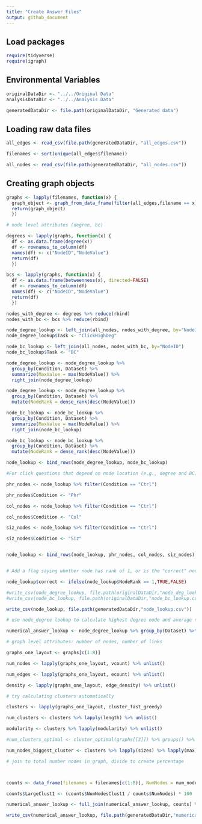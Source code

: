 ```yaml
---
title: "Create Answer Files"
output: github_document
---
```


## Load packages

```r

require(tidyverse)
require(igraph)


```

## Environmental Variables

```r

originalDataDir <- "../../Original Data"
analysisDataDir <- "../../Analysis Data"

generatedDataDir <- file.path(originalDataDir, "Generated data")


```

## Loading raw data files

```r

all_edges <- read_csv(file.path(generatedDataDir, "all_edges.csv"))

filenames <- sort(unique(all_edges$filename))

all_nodes <- read_csv(file.path(generatedDataDir, "all_nodes.csv"))

```

## Creating graph objects

```r

graphs <- lapply(filenames, function(x) {
  graph_object <- graph_from_data_frame(filter(all_edges,filename == x), directed=FALSE)
  return(graph_object)
  })

```

```r

# node level attributes (degree, bc)

degrees <- lapply(graphs, function(x) {
  df <- as.data.frame(degree(x))
  df <- rownames_to_column(df)
  names(df) <- c("NodeID","NodeValue")
  return(df)
  })

bcs <- lapply(graphs, function(x) {
  df <- as.data.frame(betweenness(x), directed=FALSE)
  df <- rownames_to_column(df)
  names(df) <- c("NodeID","NodeValue")
  return(df)
  })

nodes_with_degree <- degrees %>% reduce(rbind)
nodes_with_bc <- bcs %>% reduce(rbind)

node_degree_lookup <- left_join(all_nodes, nodes_with_degree, by="NodeID")
node_degree_lookup$Task <- "ClickHighDeg"

node_bc_lookup <- left_join(all_nodes, nodes_with_bc, by="NodeID")
node_bc_lookup$Task <- "BC"

node_degree_lookup <- node_degree_lookup %>% 
  group_by(Condition, Dataset) %>% 
  summarize(MaxValue = max(NodeValue)) %>% 
  right_join(node_degree_lookup)

node_degree_lookup <- node_degree_lookup %>%
  group_by(Condition, Dataset) %>% 
  mutate(NodeRank = dense_rank(desc(NodeValue)))

node_bc_lookup <- node_bc_lookup %>% 
  group_by(Condition, Dataset) %>% 
  summarize(MaxValue = max(NodeValue)) %>% 
  right_join(node_bc_lookup)

node_bc_lookup <- node_bc_lookup %>%
  group_by(Condition, Dataset) %>% 
  mutate(NodeRank = dense_rank(desc(NodeValue)))

node_lookup <- bind_rows(node_degree_lookup, node_bc_lookup)
```

```r

#For click questions that depend on node location (e.g., degree and BC), Phrasing/Color/Size conditions share positions with Ctrl.  Make 3 copies of Ctrl node positions and append to node_lookup.

phr_nodes <- node_lookup %>% filter(Condition == "Ctrl")

phr_nodes$Condition <- "Phr"

col_nodes <- node_lookup %>% filter(Condition == "Ctrl")

col_nodes$Condition <- "Col"

siz_nodes <- node_lookup %>% filter(Condition == "Ctrl")

siz_nodes$Condition <- "Siz"


node_lookup <- bind_rows(node_lookup, phr_nodes, col_nodes, siz_nodes)


# Add a flag saying whether node has rank of 1, or is the "correct" node

node_lookup$correct <- ifelse(node_lookup$NodeRank == 1,TRUE,FALSE)

```


```r
#write_csv(node_degree_lookup, file.path(originalDataDir,"node_deg_lookup.csv"))
#write_csv(node_bc_lookup, file.path(originalDataDir,"node_bc_lookup.csv"))

write_csv(node_lookup, file.path(generatedDataDir,"node_lookup.csv"))

```

```r

# use node_degree lookup to calculate highest degree node and average node degree

numerical_answer_lookup <- node_degree_lookup %>% group_by(Dataset) %>% summarise(NumHighDegree=max(MaxValue),AvgDeg=mean(NodeValue))


```

```r

# graph level attributes: number of nodes, number of links

graphs_one_layout <- graphs[c(1:8)]

num_nodes <- lapply(graphs_one_layout, vcount) %>% unlist()

num_edges <- lapply(graphs_one_layout, ecount) %>% unlist()

density <- lapply(graphs_one_layout, edge_density) %>% unlist()

# try calculating clusters automatically

clusters <- lapply(graphs_one_layout, cluster_fast_greedy)

num_clusters <- clusters %>% lapply(length) %>% unlist()

modularity <- clusters %>% lapply(modularity) %>% unlist()

#num_clusters_optimal <- cluster_optimal(graphs[[3]]) %>% groups() %>% length()

num_nodes_biggest_cluster <- clusters %>% lapply(sizes) %>% lapply(max) %>% unlist()

# join to total number nodes in graph, divide to create percentage



counts <- data_frame(filenames = filenames[c(1:8)], NumNodes = num_nodes, NumLinks = num_edges, Density = density, NumClust = num_clusters, NumNodesClust1 = num_nodes_biggest_cluster, Modularity = modularity) %>% separate(filenames, c("Condition","Dataset"),sep="[_]", convert=TRUE) %>% select(-Condition) %>% distinct()

counts$LargeClust1 <- (counts$NumNodesClust1 / counts$NumNodes) * 100

numerical_answer_lookup <- full_join(numerical_answer_lookup, counts) %>% gather("Task","CorrectAnswer",-1)

write_csv(numerical_answer_lookup, file.path(generatedDataDir,"numerical_answer_lookup.csv"))

```
